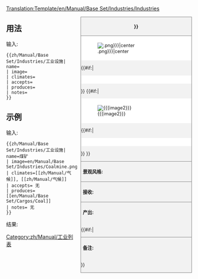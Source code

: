 <noinclude>[[Translation:Template/en/Manual/Base Set/Industries/Industries]]</noinclude><!--
这是工业设施模板 '''不要编辑此页面'''，在具体用到的页面处编辑。
--><!--
--><div style="float:right; width:300px; font-size:90%; border:1px solid gray; background-color:#f2f2f2; margin-left:10px; margin-bottom:10px">
<div style="text-align:center; border-bottom:1px solid gray; padding:5px"><strong>{{{name|{{PAGENAME}}}}}</strong></div>
<div style="background-color:white; padding:5px">[[File:{{{image|{{PAGENAME}}.png}}}|center]]</div>
{{#if:{{{caption|}}}|<div style="text-align:center; background-color:white; padding:5px">{{{caption}}}</div>}}
{{#if:{{{image2|}}}|<div style="background-color:white; padding:5px">[[File:{{{image2}}}|center]]</div>
{{#if:{{{caption2|}}}|<div style="text-align:center; background-color:white; padding:5px">{{{caption2}}}</div>}}
}}<div style="border-top:1px solid gray; padding:5px"><strong>景观风格:</strong> {{{climates}}}</div>
<div style="border-top:1px solid gray; padding:5px"><strong>接收:</strong> {{{accepts}}}</div>
<div style="border-top:1px solid gray; padding:5px"><strong>产出:</strong> {{{produces}}}</div>
{{#if:{{{notes|}}}|<div style="border-top:1px solid gray; padding:5px"><strong>备注:</strong> {{{notes|无}}}</div>}}
</div><noinclude>

{{en/-}}
==用法==
输入:
<pre>{{zh/Manual/Base Set/Industries/工业设施| name=
| image=
| climates=
| accepts=
| produces=
| notes=
}}</pre>

==示例==
输入:
<pre>{{zh/Manual/Base Set/Industries/工业设施| name=煤矿
| image=en/Manual/Base Set/Industries/Coalmine.png
| climates=[[zh/Manual/气候]], [[zh/Manual/气候]]
| accepts= 无
| produces= [[en/Manual/Base Set/Cargos/Coal]]
| notes= 无
}}</pre>
结果:
{{zh/Manual/Base Set/Industries/工业设施| name=煤矿
| image=en/Manual/Base Set/Industries/Coalmine.png
| climates=[[zh/Manual/气候]], [[zh/Manual/气候]]
| accepts= 无
| produces= [[en/Manual/Base Set/Cargos/Coal]]
| notes= 无
}}
</noinclude><includeonly>
[[Category:zh/Manual/工业列表]]</includeonly>